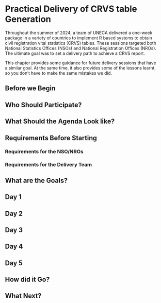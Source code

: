 # Practical Delivery of CRVS table Generation

Throughout the summer of 2024, a team of UNECA delivered a one-week package in a variety of countries 
to implement R based systems to obtain civil registration vital statistics (CRVS) tables.
These sessions targeted both National Statistics Offices (NSOs) and National Registration Offices (NROs).
The ultimate goal was to set a delivery path to achieve a CRVS report.

This chapter provides some guidance for future delivery sessions that have a similar goal.
At the same time, it also provides some of the lessons learnt, so you don't have to make the same mistakes we did.

## Before we Begin

## Who Should Participate?

## What Should the Agenda Look like?

## Requirements Before Starting

### Requirements for the NSO/NROs

### Requirements for the Delivery Team

## What are the Goals?

## Day 1

## Day 2

## Day 3

## Day 4

## Day 5

## How did it Go?

## What Next?